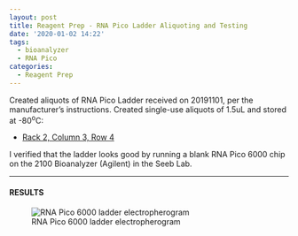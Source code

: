 ```yaml
---
layout: post
title: Reagent Prep - RNA Pico Ladder Aliquoting and Testing
date: '2020-01-02 14:22'
tags:
  - bioanalyzer
  - RNA Pico
categories:
  - Reagent Prep
---
```

Created aliquots of RNA Pico Ladder received on 20191101, per the manufacturer's instructions. Created single-use aliquots of 1.5uL and stored at -80<sup>o</sup>C:

- [Rack 2, Column 3, Row 4](http://b.link/srlab-80C)

I verified that the ladder looks good by running a blank RNA Pico 6000 chip on the 2100 Bioanalyzer (Agilent) in the Seeb Lab.

---

#### RESULTS

![RNA Pico 6000 ladder electropherogram](https://github.com/RobertsLab/sams-notebook/blob/master/images/20200102_RNA_pico_ladder_check.jpg?raw=true)
